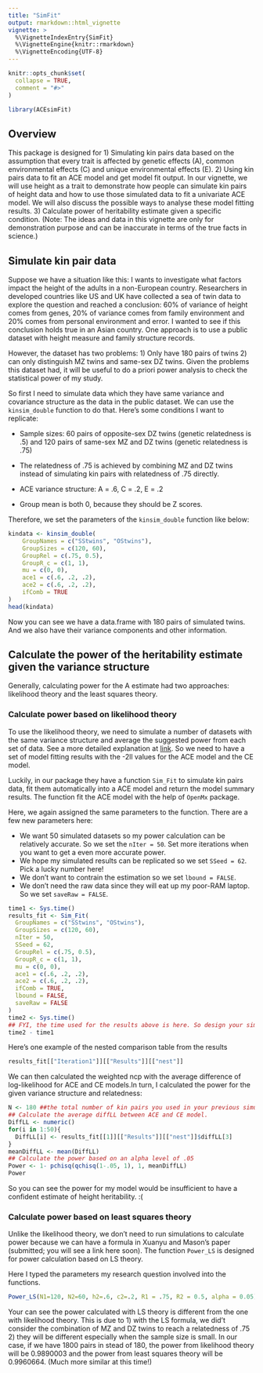```yaml
---
title: "SimFit"
output: rmarkdown::html_vignette
vignette: >
  %\VignetteIndexEntry{SimFit}
  %\VignetteEngine{knitr::rmarkdown}
  %\VignetteEncoding{UTF-8}
---
```


```r
knitr::opts_chunk$set(
  collapse = TRUE,
  comment = "#>"
)
```

```r
library(ACEsimFit)
```

## Overview
This package is designed for 
1) Simulating kin pairs data based on the assumption that every trait is affected by genetic effects (A), common environmental effects (C) and unique environmental effects (E). 
2) Using kin pairs data to fit an ACE model and get model fit output. 
In our vignette, we will use height as a trait to demonstrate how people can simulate kin pairs of height data and how to use those simulated data to fit a univariate ACE model. We will also discuss the possible ways to analyse these model fitting results.
3) Calculate power of heritability estimate given a specific condition. 
(Note: The ideas and data in this vignette are only for demonstration purpose and can be inaccurate in terms of the true facts in science.)

## Simulate kin pair data
Suppose we have a situation like this: 
I wants to investigate what factors impact the height of the adults in a non-European country. Researchers in developed countries like US and UK have collected a sea of twin data to explore the question and reached a conclusion: 60% of variance of height comes from genes, 20% of variance comes from family environment and 20% comes from personal environment and error. I wanted to see if this conclusion holds true in an Asian country. One approach is to use a public dataset with height measure and family structure records. 

However, the dataset has two problems: 1) Only have 180 pairs of twins 2) can only distinguish MZ twins and same-sex DZ twins. Given the problems this dataset had, it will be useful to do a priori power analysis to check the statistical power of my study.

So first I need to simulate data which they have same variance and covariance structure as the data in the public dataset. We can use the `kinsim_double` function to do that. Here's some conditions I want to replicate:

* Sample sizes: 60 pairs of opposite-sex DZ twins (genetic relatedness is .5) and 120 pairs of same-sex MZ and DZ twins (genetic relatedness is .75)

* The relatedness of .75 is achieved by combining MZ and DZ twins instead of simulating kin pairs with relatedness of .75 directly.

* ACE variance structure: A = .6, C = .2, E = .2

* Group mean is both 0, because they should be Z scores. 

Therefore, we set the parameters of the `kinsim_double` function like below:

```r
kindata <- kinsim_double(
    GroupNames = c("SStwins", "OStwins"),
    GroupSizes = c(120, 60),
    GroupRel = c(.75, 0.5),
    GroupR_c = c(1, 1),
    mu = c(0, 0),
    ace1 = c(.6, .2, .2),
    ace2 = c(.6, .2, .2),
    ifComb = TRUE
)
head(kindata)
```
Now you can see we have a data.frame with 180 pairs of simulated twins. And we also have their variance components and other information.

## Calculate the power of the heritability estimate given the variance structure
Generally, calculating power for the A estimate had two approaches: likelihood theory and the least squares theory. 

### Calculate power based on likelihood theory
To use the likelihood theory, we need to simulate a number of datasets with the same variance structure and average the suggested power from each set of data. See a more detailed explanation at [link](http://www.people.vcu.edu/~bverhulst/power/power.html). So we need to have a set of model fitting results with the -2ll values for the ACE model and the CE model.

Luckily, in our package they have a function `Sim_Fit` to simulate kin pairs data, fit them automatically into a ACE model and return the model summary results. The function fit the ACE model with the help of `OpenMx` package. 

Here, we again assigned the same parameters to the function. There are a few new parameters here:

* We want 50 simulated datasets so my power calculation can be relatively accurate. So we set the `nIter = 50`. Set more iterations when you want to get a even more accurate power. 
* We hope my simulated results can be replicated so we set `SSeed = 62`. Pick a lucky number here!
* We don't want to contrain the estimation so we set `lbound = FALSE`.
* We don't need the raw data since they will eat up my poor-RAM laptop. So we set `saveRaw = FALSE`.


```r
time1 <- Sys.time()
results_fit <- Sim_Fit(
  GroupNames = c("SStwins", "OStwins"),
  GroupSizes = c(120, 60),
  nIter = 50,
  SSeed = 62,
  GroupRel = c(.75, 0.5),
  GroupR_c = c(1, 1),
  mu = c(0, 0),
  ace1 = c(.6, .2, .2),
  ace2 = c(.6, .2, .2),
  ifComb = TRUE,
  lbound = FALSE,
  saveRaw = FALSE
)
time2 <- Sys.time()
## FYI, the time used for the results above is here. So design your simulation wisely!!!
time2 - time1
```

Here's one example of the nested comparison table from the results

```r
results_fit[["Iteration1"]][["Results"]][["nest"]]
```

We can then calculated the weighted ncp with the average difference of log-likelihood for ACE and CE models.In turn, I calculated the power for the given variance structure and relatedness:

```r
N <- 180 ##the total number of kin pairs you used in your previous simulation
## Calculate the average diffLL between ACE and CE model.
DiffLL <- numeric()
for(i in 1:50){
  DiffLL[i] <- results_fit[[1]][["Results"]][["nest"]]$diffLL[3] 
}
meanDiffLL <- mean(DiffLL)
## Calculate the power based on an alpha level of .05
Power <- 1- pchisq(qchisq(1-.05, 1), 1, meanDiffLL)
Power
```

So you can see the power for my model would be insufficient to have a confident estimate of height heritability. :(

### Calculate power based on least squares theory
Unlike the likelihood theory, we don't need to run simulations to calculate power because we can have a formula in Xuanyu and Mason's paper (submitted; you will see a link here soon). The function `Power_LS` is designed for power calculation based on LS theory. 

Here I typed the parameters my research question involved into the functions.
```r
Power_LS(N1=120, N2=60, h2=.6, c2=.2, R1 = .75, R2 = 0.5, alpha = 0.05)
```
Your can see the power calculated with LS theory is different from the one with likelihood theory. This is due to 1) with the LS formula, we did't consider the combination of MZ and DZ twins to reach a relatedness of .75 2) they will be different especially when the sample size is small. In our case, if we have 1800 pairs in stead of 180, the power from likelihood theory will be 0.9890003 and the power from least squares theory will be 0.9960664. (Much more similar at this time!)
